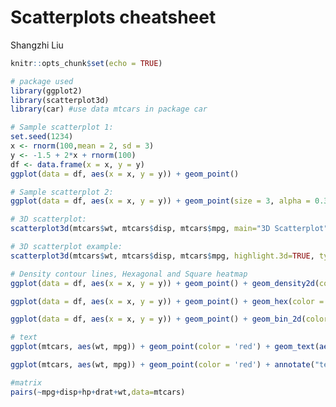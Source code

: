 # Scatterplots cheatsheet

Shangzhi Liu

```r
knitr::opts_chunk$set(echo = TRUE)
```


```r
# package used
library(ggplot2)
library(scatterplot3d)
library(car) #use data mtcars in package car

# Sample scatterplot 1:
set.seed(1234)
x <- rnorm(100,mean = 2, sd = 3)
y <- -1.5 + 2*x + rnorm(100)
df <- data.frame(x = x, y = y)
ggplot(data = df, aes(x = x, y = y)) + geom_point()

# Sample scatterplot 2:
ggplot(data = df, aes(x = x, y = y)) + geom_point(size = 3, alpha = 0.3, shape = 15, color = "blue", stroke = 0.3)

# 3D scatterplot:
scatterplot3d(mtcars$wt, mtcars$disp, mtcars$mpg, main="3D Scatterplot")

# 3D scatterplot example:
scatterplot3d(mtcars$wt, mtcars$disp, mtcars$mpg, highlight.3d=TRUE, type="h", main="3D Scatterplot")

# Density contour lines, Hexagonal and Square heatmap 
ggplot(data = df, aes(x = x, y = y)) + geom_point() + geom_density2d(color = "red")

ggplot(data = df, aes(x = x, y = y)) + geom_point() + geom_hex(color = "red", bins = 30)

ggplot(data = df, aes(x = x, y = y)) + geom_point() + geom_bin_2d(color = "red", bins = 30)

# text
ggplot(mtcars, aes(wt, mpg)) + geom_point(color = 'red') + geom_text(aes(wt, mpg, label = rownames(mtcars)))

ggplot(mtcars, aes(wt, mpg)) + geom_point(color = 'red') + annotate("text", x = 3.840, y = 13.3, label = "Camaro Z28") + annotate("text", x = 1.935, y = 27.3, label = "Fiat X1-9")

#matrix
pairs(~mpg+disp+hp+drat+wt,data=mtcars)
```

